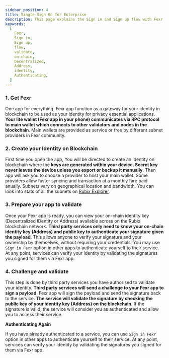 ```yaml
---
sidebar_position: 4
title: Single Sign On for Enterprise
description: This page explains the Sign in and Sign up flow with Fexr
keywords:
  [
    Fexr,
    Sign in,
    Sign up,
    flow,
    validate,
    on-chain,
    Decentralized,
    Address,
    identity,
    Authenticating,
  ]
---
```


### 1. Get Fexr

One app for everything. Fexr app function as a gateway for your identity in blockchain to be used as your identity for privacy essential applications. **Your lite wallet (Fexr app in your phone) communicates via RPC protocol to main wallet which connects to other validators and nodes in the blockchain**. Main wallets are provided as service or free by different subnet providers in Fexr community.

### 2. Create your Identity on Blockchain

First time you open the app, You will be directed to create an identity on blockchain where the **keys are generated within your device. Secret key never leaves the device unless you export or backup it manually**. Then app will ask you to choose a provider to host your main wallet. Some providers allow faster syncing and transaction at a monthly fare paid anually. Subnets vary on geographical location and bandwidth. You can look into stats of all the subnets on [Rubix Explorer](https://rubixexplorer.com).

### 3. Prepare your app to validate

Once your Fexr app is ready, you can view your on-chain identity key (Decentralized IDentity or Address) available across on the Rubix blockchain network. **Third party services only need to know your on-chain identity key (Address) and public key to authenticate your signature given the payload**. This allows anyone to verify your signature and your ownership by themselves, without requiring your credentials. You may use `Sign in Fexr` option in other apps to authenticate yourself to their service. At any point, services can verify your identity by validating the signatures you signed for them via Fexr app.

### 4. Challenge and validate

This step is done by third party services you have authorised to validate your identity. **Third party services will send a challenge to your Fexr app to sign a payload**. Fexr app will sign the payload and send the signature back to the service. **The service will validate the signature by checking the public key of your identity key (Address) on the blockchain**. If the signature is valid, the service will consider you as authenticated and allow you to access their service.

**Authenticating Again**

If you have already authenticated to a service, you can use `Sign in Fexr` option in other apps to authenticate yourself to their service. At any point, services can verify your identity by validating the signatures you signed for them via Fexr app.
